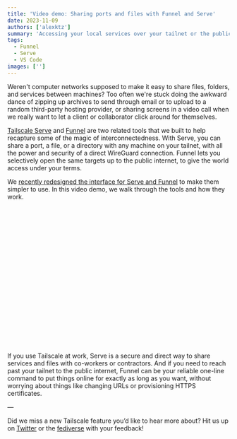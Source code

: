 ```yaml
---
title: 'Video demo: Sharing ports and files with Funnel and Serve'
date: 2023-11-09
authors: ['alexktz']
summary: 'Accessing your local services over your tailnet or the public internet is one command away, as Alex demonstrates in a new demo video.'
tags:
  - Funnel
  - Serve
  - VS Code
images: ['']
---
```


Weren't computer networks supposed to make it easy to share files, folders, and services between machines? Too often we're stuck doing the awkward dance of zipping up archives to send through email or to upload to a random third-party hosting provider, or sharing screens in a video call when we really want to let a client or collaborator click around for themselves.

[Tailscale Serve](https://tailscale.com/kb/1312/serve/) and [Funnel](https://tailscale.com/kb/1223/funnel/) are two related tools that we built to help recapture some of the magic of interconnectedness. With Serve, you can share a port, a file, or a directory with any machine on your tailnet, with all the power and security of a direct WireGuard connection. Funnel lets you selectively open the same targets up to the public internet, to give the world access under your terms.

We [recently redesigned the interface for Serve and Funnel](https://tailscale.com/blog/reintroducing-serve-funnel/) to make them simpler to use. In this video demo, we walk through the tools and how they work.

<figure>
  <iframe
    width="560"
    height="315"
    src=""
    title="YouTube video player"
    frameBorder="0"
    allow="accelerometer; autoplay; clipboard-write; encrypted-media; gyroscope; picture-in-picture; web-share"
    allowFullScreen
  ></iframe>
</figure>

If you use Tailscale at work, Serve is a secure and direct way to share services and files with co-workers or contractors. And if you need to reach past your tailnet to the public internet, Funnel can be your reliable one-line command to put things online for exactly as long as you want, without worrying about things like changing URLs or provisioning HTTPS certificates.

—

Did we miss a new Tailscale feature you’d like to hear more about? Hit us up on [Twitter](https://twitter.com/tailscale) or the [fediverse](https://hachyderm.io/@tailscale) with your feedback!
